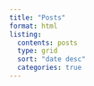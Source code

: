 ```yaml
---
title: "Posts"
format: html
listing: 
  contents: posts
  type: grid 
  sort: "date desc"
  categories: true
---
```


